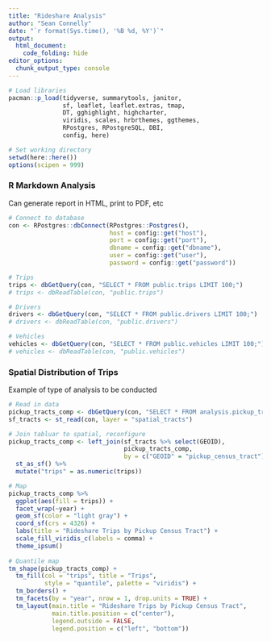 ```yaml
---
title: "Rideshare Analysis"
author: "Sean Connelly"
date: "`r format(Sys.time(), '%B %d, %Y')`"
output:
  html_document:
    code_folding: hide
editor_options: 
  chunk_output_type: console
---
```


```r

# Load libraries
pacman::p_load(tidyverse, summarytools, janitor, 
               sf, leaflet, leaflet.extras, tmap,
               DT, gghighlight, highcharter,
               viridis, scales, hrbrthemes, ggthemes, 
               RPostgres, RPostgreSQL, DBI,
               config, here)

# Set working directory
setwd(here::here())
options(scipen = 999)

```

### R Markdown Analysis

Can generate report in HTML, print to PDF, etc

```r

# Connect to database
con <- RPostgres::dbConnect(RPostgres::Postgres(), 
                            host = config::get("host"),
                            port = config::get("port"),
                            dbname = config::get("dbname"),
                            user = config::get("user"), 
                            password = config::get("password"))

# Trips
trips <- dbGetQuery(con, "SELECT * FROM public.trips LIMIT 100;")
# trips <- dbReadTable(con, "public.trips")

# Drivers
drivers <- dbGetQuery(con, "SELECT * FROM public.drivers LIMIT 100;")
# drivers <- dbReadTable(con, "public.drivers")

# Vehicles
vehicles <- dbGetQuery(con, "SELECT * FROM public.vehicles LIMIT 100;")
# vehicles <- dbReadTable(con, "public.vehicles")

```

### Spatial Distribution of Trips

Example of type of analysis to be conducted

```r

# Read in data
pickup_tracts_comp <- dbGetQuery(con, "SELECT * FROM analysis.pickup_tracts_comp")
sf_tracts <- st_read(con, layer = "spatial_tracts")

# Join tabluar to spatial, reconfigure
pickup_tracts_comp <- left_join(sf_tracts %>% select(GEOID),
                                pickup_tracts_comp,
                                by = c("GEOID" = "pickup_census_tract")) %>% 
  st_as_sf() %>% 
  mutate("trips" = as.numeric(trips))

# Map
pickup_tracts_comp %>% 
  ggplot(aes(fill = trips)) +
  facet_wrap(~year) +
  geom_sf(color = "light gray") +
  coord_sf(crs = 4326) +
  labs(title = "Rideshare Trips by Pickup Census Tract") +
  scale_fill_viridis_c(labels = comma) +
  theme_ipsum()
  
# Quantile map
tm_shape(pickup_tracts_comp) +
  tm_fill(col = "trips", title = "Trips",
          style = "quantile", palette = "viridis") +
  tm_borders() +
  tm_facets(by = "year", nrow = 1, drop.units = TRUE) +
  tm_layout(main.title = "Rideshare Trips by Pickup Census Tract", 
            main.title.position = c("center"),
            legend.outside = FALSE, 
            legend.position = c("left", "bottom"))

```
